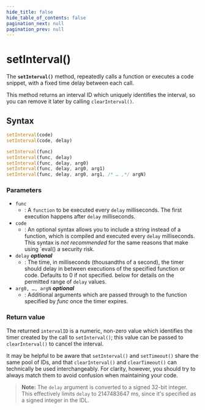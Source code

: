 ```yaml
---
hide_title: false
hide_table_of_contents: false
pagination_next: null
pagination_prev: null
---
```

# setInterval()

The **`setInterval()`** method, repeatedly
calls a function or executes a code snippet, with a fixed time delay between each
call.

This method returns an interval ID which uniquely identifies the interval, so you
can remove it later by calling `clearInterval()`.

## Syntax

```js
setInterval(code)
setInterval(code, delay)

setInterval(func)
setInterval(func, delay)
setInterval(func, delay, arg0)
setInterval(func, delay, arg0, arg1)
setInterval(func, delay, arg0, arg1, /* … ,*/ argN)
```

### Parameters

- `func`
  - : A `function` to be executed every `delay` milliseconds. The first execution happens after `delay` milliseconds.
- `code`
  - : An optional syntax allows you to include a string instead of a function, which is
    compiled and executed every `delay` milliseconds. This syntax is _not
    recommended_ for the same reasons that make using `eval() a
    security risk.
- `delay` _**optional**_
  - : The time, in milliseconds (thousandths of a second), the timer should delay in
    between executions of the specified function or code. Defaults to 0 if not specified.
    below for details on the permitted range of `delay` values.
- `arg0, …, argN` _**optional**_
  - : Additional arguments which are passed through to the function specified by
    _func_ once the timer expires.

### Return value

The returned `intervalID` is a numeric, non-zero value which identifies the
timer created by the call to `setInterval()`; this value can be passed to
`clearInterval()` to cancel the interval.

It may be helpful to be aware that `setInterval()` and
`setTimeout()` share the same pool
of IDs, and that `clearInterval()` and
`clearTimeout()` can technically
be used interchangeably. For clarity, however, you should try to always match them to
avoid confusion when maintaining your code.

> **Note:** The `delay` argument is converted to a
> signed 32-bit integer. This effectively limits `delay` to 2147483647 ms,
> since it's specified as a signed integer in the IDL.
